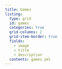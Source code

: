 ```yaml
---
title: Games
listing: 
  type: grid
  id: games
  categories: true
  grid-columns: 2
  grid-item-border: true
  fields: 
    - image
    - title
    - description
  contents: games.yml
---
```


